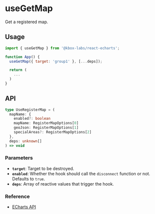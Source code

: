 # useGetMap

Get a registered map.

## Usage

```js copy
import { useGetMap } from '@kbox-labs/react-echarts';

function App() {
  useGetMap({ target: 'group1' }, [...deps]);

  return (
    ...
  )
}
```

## API

```typescript
type UseRegisterMap = (
  mapName: {
    enabled?: boolean
    mapName: RegisterMapOptions[0]
    geoJson: RegisterMapOptions[1]
    specialAreas?: RegisterMapOptions[2]
  },
  deps: unknown[]
) => void
```

### Parameters

- **`target`**: Target to be destroyed.
- **`enabled`**: Whether the hook should call the `disconnect` function or not.
  Defaults to `true`.
- **`deps`**: Array of reactive values that trigger the hook.

### Reference

- [ECharts API](https://echarts.apache.org/en/api.html#echarts.registerLocale)
